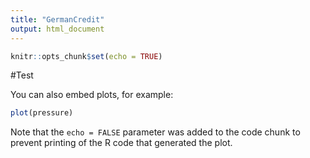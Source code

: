 ```yaml
---
title: "GermanCredit"
output: html_document
---
```


```r
knitr::opts_chunk$set(echo = TRUE)
```

#Test

You can also embed plots, for example:

```r
plot(pressure)
```

Note that the `echo = FALSE` parameter was added to the code chunk to prevent printing of the R code that generated the plot.

